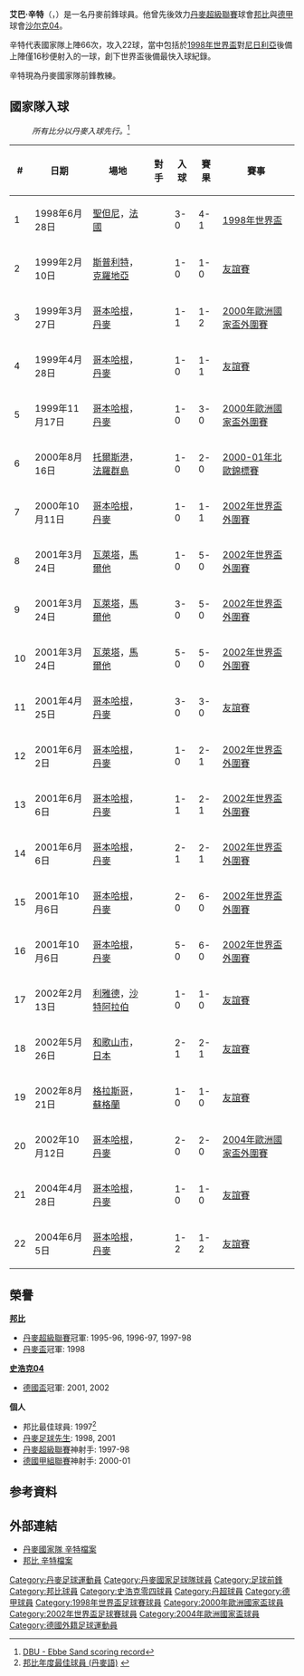 {{noteTA
|G1=uefa
|G2=Football
|T=zh-hans:埃贝·桑德; zh-hk:艾巴·辛特;
|1=zh-hans:桑德;zh-hk:辛特;zh-tw:桑德;
}}
{{Infobox Football biography 2
| playername          = 艾巴·辛特<br>''Ebbe Sand''
| image               = Ebbe i Hadsund.jpg
| image_size = 300px
| height              = {{height|meter=1.83}}
| birth_date          = {{Birth date and age|1972|7|19|df=y}}
| birth_place         = 丹麥[[奥尔堡|奥尔堡]]
| position            = [[前鋒_(足球)|前鋒]]
| currentclub         = 
| youthyears1 = 1977–1991 | youthclubs1 = {{le|Hadsund BK}}
| years1 = 1991–1992 | clubs1 = {{le|Hadsund BK}} | caps1 = 17 | goals1 = 7
| years2 = 1992–1999 | clubs2 = [[邦比足球會|邦比]] | caps2 = 135 | goals2 = 69
| years3 = 1999–2006 | clubs3 = [[沙尔克04足球俱乐部|沙尔克04]] | caps3 = 214 | goals3 = 73
| totalcaps = 366  | totalgoals  = 149
| nationalyears1   = 1998–2004 | nationalteam1   = [[丹麥國家足球隊|丹麥]] | nationalcaps1   = 66 | nationalgoals1   = 22
| manageryears1 = 2006–2007
| managerclubs1 = [[施克堡體育會|施克堡]] (talentchef)<ref>{{cite web | url = http://www.bold.dk/nyt/Sand-Min-karriere-er-slut | title = Sand: Min karriere er slut | language = da | publisher = bold.dk | date = 1 August 2006}}</ref>
| manageryears2 = 2006
| managerclubs2 = [[施克堡體育會|施克堡]] (assistant)<ref>{{cite web | url = http://www.b.dk/sport/ebbe-sand-afviser-traenerambitioner | title = Ebbe Sand afviser trænerambitioner | language = da | publisher = b.dk | date = 26 October 2006}}</ref>
| manageryears3 = 2007
| managerclubs3 = [[施克堡體育會|施克堡]] (sportschef)<ref>{{cite web | url = http://www.bold.dk/nyt/Silkeborg-Viggo-forlaenger--Sand-sportschef | title = Silkeborg: Viggo forlænger – Sand sportschef | language = da | publisher = bold.dk | date = 11 September 2007}}</ref>
| manageryears4 = 2007
| managerclubs4 = [[施克堡體育會|施克堡]] (teamchef)<ref>{{cite web | url = http://www.bold.dk/nyt/Ebbe-Sand-bliver-teamchef | title = Ebbe Sand bliver teamchef | language = da | publisher = bold.dk | date = 22 May 2007}}</ref>
| manageryears5 = 2007
| managerclubs5 = [[施克堡體育會|施克堡]] (forward coach)<ref>{{cite web | url = http://www.bold.dk/nyt/Ebbe-Sand-angrebstraener-i-Silkeborg | title = Ebbe Sand angrebstræner i Silkeborg | language = da | publisher = bold.dk | date = 23 July 2007}}</ref>
| manageryears6 = 2008–2014
| managerclubs6 = [[丹麥國家足球隊|丹麥]] (forward coach)<ref>{{cite web | url = http://www.bold.dk/nyt/Ebbe-Sand-tilbage-paa-landsholdet | title = Ebbe Sand tilbage på landsholdet | language = da | publisher = bold.dk | date = 13 May 2008}}</ref>
| manageryears7 = 2015–2019
| managerclubs7 = [[沙尔克04足球俱乐部|沙尔克04]] (sports advisor)<ref>{{cite web | url = http://www.bold.dk/nyt/ebbe-sand-faar-raadgiverrolle-i-schalke | title = Ebbe Sand får rådgiverrolle i Schalke | language = da | publisher = bold.dk | date = 28 June 2015}}</ref>
| manageryears8 = 2019
| managerclubs8 = [[邦比足球會|邦比]] (Director of Football)<ref>{{cite web | url = https://brondby.com/nyhed/2018/10/31/selskabsmeddelelse-nr-12_2018-ebbe-sand-ny-sportsdirektoer | title = Selskabsmeddelelse nr. 12/2018 - Ebbe Sand ny sportsdirektør | language = da | publisher = brondby.com | date = 31 October 2018}}</ref>
| pcupdate            = 
| ntupdate            = 
}}
'''艾巴·辛特'''（'''{{lang-da|Ebbe Sand}}'''，{{bd|1972年|7月19日|}}）是一名丹麥前鋒球員。他曾先後效力[[丹麥超級聯賽|丹麥超級聯賽]]球會[[邦比足球會|邦比]]與[[德甲|德甲]]球會[[沙尔克04足球俱乐部|沙尔克04]]。

辛特代表國家隊上陣66次，攻入22球，當中包括於[[1998年世界盃足球賽|1998年世界盃]]對[[尼日利亞國家足球隊|尼日利亞]]後備上陣僅16秒便射入的一球，創下世界盃後備最快入球紀錄。

辛特現為丹麥國家隊前鋒教練。

== 國家隊入球 ==
:''所有比分以丹麥入球先行。''<ref>[http://www.dbu.dk/landshold/landsholdsdatabasen/LBasePlayerInfo.aspx?playerid=1557&teamtypeid=330&event=4#match DBU - Ebbe Sand scoring record]</ref>
{| class="wikitable"
! # !! 日期 !! 場地 !! 對手 !! 入球 !! 賽果 !! 賽事
|-
| 1 || 1998年6月28日 || [[聖但尼|聖但尼]]，[[法國|法國]] || {{NGA}} || 3-0 || 4-1 || [[1998年世界盃足球賽|1998年世界盃]]
|-
| 2 || 1999年2月10日 || [[斯普利特|斯普利特]]，[[克羅地亞|克羅地亞]] || {{CRO}} || 1-0 || 1-0 || [[友誼賽|友誼賽]]
|-
| 3 || 1999年3月27日 || [[哥本哈根|哥本哈根]]，[[丹麥|丹麥]] || {{ITA}} || 1-1 || 1-2 || [[2000年歐洲國家盃外圍賽|2000年歐洲國家盃外圍賽]]
|-
| 4 || 1999年4月28日 || [[哥本哈根|哥本哈根]]，[[丹麥|丹麥]] || {{RSA}} || 1-0 || 1-1 || [[友誼賽|友誼賽]]
|-
| 5 || 1999年11月17日 || [[哥本哈根|哥本哈根]]，[[丹麥|丹麥]] || {{ISR}} || 1-0 || 3-0 || [[2000年歐洲國家盃外圍賽|2000年歐洲國家盃外圍賽]]
|-
| 6 || 2000年8月16日 || [[托爾斯港|托爾斯港]]，[[法羅群島|法羅群島]] || {{FRO}} || 1-0 || 2-0 || [[2000-01年北歐錦標賽|2000-01年北歐錦標賽]]
|-
| 7 || 2000年10月11日 || [[哥本哈根|哥本哈根]]，[[丹麥|丹麥]] || {{BUL}} || 1-0 || 1-1 || [[2002年世界盃外圍賽|2002年世界盃外圍賽]]
|-
| 8 || 2001年3月24日 || [[瓦萊塔|瓦萊塔]]，[[馬爾他|馬爾他]] || {{MLT}} || 1-0 || 5-0 || [[2002年世界盃外圍賽|2002年世界盃外圍賽]]
|-
| 9 || 2001年3月24日 || [[瓦萊塔|瓦萊塔]]，[[馬爾他|馬爾他]] || {{MLT}} || 3-0 || 5-0 || [[2002年世界盃外圍賽|2002年世界盃外圍賽]]
|-
| 10 || 2001年3月24日 || [[瓦萊塔|瓦萊塔]]，[[馬爾他|馬爾他]] || {{MLT}} || 5-0 || 5-0 || [[2002年世界盃外圍賽|2002年世界盃外圍賽]]
|-
| 11 || 2001年4月25日 || [[哥本哈根|哥本哈根]]，[[丹麥|丹麥]] || {{SVN}} || 3-0 || 3-0 || [[友誼賽|友誼賽]]
|-
| 12 || 2001年6月2日 || [[哥本哈根|哥本哈根]]，[[丹麥|丹麥]] || {{CZE}} || 1-0 || 2-1 || [[2002年世界盃外圍賽|2002年世界盃外圍賽]]
|-
| 13 || 2001年6月6日 || [[哥本哈根|哥本哈根]]，[[丹麥|丹麥]] || {{MLT}} || 1-1 || 2-1 || [[2002年世界盃外圍賽|2002年世界盃外圍賽]]
|-
| 14 || 2001年6月6日 || [[哥本哈根|哥本哈根]]，[[丹麥|丹麥]] || {{MLT}} || 2-1 || 2-1 || [[2002年世界盃外圍賽|2002年世界盃外圍賽]]
|-
| 15 || 2001年10月6日 || [[哥本哈根|哥本哈根]]，[[丹麥|丹麥]] || {{ISL}} || 2-0 || 6-0 || [[2002年世界盃外圍賽|2002年世界盃外圍賽]]
|-
| 16 || 2001年10月6日 || [[哥本哈根|哥本哈根]]，[[丹麥|丹麥]] || {{ISL}} || 5-0 || 6-0 || [[2002年世界盃外圍賽|2002年世界盃外圍賽]]
|-
| 17 || 2002年2月13日 || [[利雅德|利雅德]]，[[沙特阿拉伯|沙特阿拉伯]] || {{KSA}} || 1-0 || 1-0 || [[友誼賽|友誼賽]]
|-
| 18 || 2002年5月26日 || [[和歌山市|和歌山市]]，[[日本|日本]] || {{TUN}} || 2-1 || 2-1 || [[友誼賽|友誼賽]]
|-
| 19 || 2002年8月21日 || [[格拉斯哥|格拉斯哥]]，[[蘇格蘭|蘇格蘭]] || {{SCO}} || 1-0 || 1-0 || [[友誼賽|友誼賽]]
|-
| 20 || 2002年10月12日 || [[哥本哈根|哥本哈根]]，[[丹麥|丹麥]] || {{LUX}} || 2-0 || 2-0 || [[2004年歐洲國家盃外圍賽|2004年歐洲國家盃外圍賽]]
|-
| 21 || 2004年4月28日 || [[哥本哈根|哥本哈根]]，[[丹麥|丹麥]] || {{SCO}} || 1-0 || 1-0 || [[友誼賽|友誼賽]]
|-
| 22 || 2004年6月5日 || [[哥本哈根|哥本哈根]]，[[丹麥|丹麥]] || {{CRO}} || 1-2 || 1-2 || [[友誼賽|友誼賽]]
|}

==榮譽==
'''[[邦比足球會|邦比]]'''
* [[丹麥超級聯賽|丹麥超級聯賽]]冠軍: 1995-96, 1996-97, 1997-98
* [[丹麥盃|丹麥盃]]冠軍: 1998


'''[[史浩克04|史浩克04]]'''
* [[德國盃|德國盃]]冠軍: 2001, 2002



'''個人'''
* 邦比最佳球員: 1997<ref>[http://brondby.com/article.asp?aid=33492 邦比年度最佳球員 (丹麥語)] {{webarchive|url=https://web.archive.org/web/20100709091818/http://brondby.com/article.asp?aid=33492 |date=2010-07-09 }}</ref>
* [[丹麥足球先生|丹麥足球先生]]: 1998, 2001
* [[丹麥超級聯賽|丹麥超級聯賽]]神射手: 1997-98
* [[德國甲組聯賽|德國甲組聯賽]]神射手: 2000-01

== 参考資料 ==
{{reflist}}

== 外部連結 ==
* [http://www.dbu.dk/landshold/landsholdsdatabasen/LBasePlayerInfo.aspx?playerid=1557 丹麥國家隊 辛特檔案]
* [https://web.archive.org/web/20110811083948/http://brondby.com/player.asp?sid=48&id=33 邦比 辛特檔案]

{{德甲最佳射手}}
{{1998年世界盃足球賽丹麥參賽名單}}
{{2000年歐洲足球錦標賽丹麥參賽名單}}
{{2002年世界盃足球賽丹麥參賽名單}}
{{2004年歐洲足球錦標賽丹麥參賽名單}}

{{Authority control}}
{{DEFAULTSORT:Sand, Ebbe}}
[[Category:丹麥足球運動員|Category:丹麥足球運動員]]
[[Category:丹麥國家足球隊球員|Category:丹麥國家足球隊球員]]
[[Category:足球前鋒|Category:足球前鋒]]
[[Category:邦比球員|Category:邦比球員]]
[[Category:史浩克零四球員|Category:史浩克零四球員]]
[[Category:丹超球員|Category:丹超球員]]
[[Category:德甲球員|Category:德甲球員]]
[[Category:1998年世界盃足球賽球員|Category:1998年世界盃足球賽球員]]
[[Category:2000年歐洲國家盃球員|Category:2000年歐洲國家盃球員]]
[[Category:2002年世界盃足球賽球員|Category:2002年世界盃足球賽球員]]
[[Category:2004年歐洲國家盃球員|Category:2004年歐洲國家盃球員]]
[[Category:德國外籍足球運動員|Category:德國外籍足球運動員]]